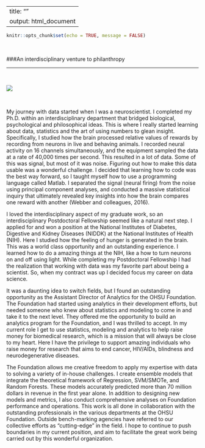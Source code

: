 

---
title: ""
output: html_document
---

```r
knitr::opts_chunk$set(echo = TRUE, message = FALSE)
```

&nbsp;
&nbsp;

###An interdisciplinary venture to philanthropy

---

&nbsp;

![](C:\\Users\\owner\\Desktop\\Website\\costapic.jpg) 

&nbsp;
&nbsp;

  My journey with data started when I was a neuroscientist. I completed my Ph.D. within an interdisciplinary department that bridged biological, psychological and philosophical ideas. This is where I really started learning about data, statistics and the art of using numbers to glean insight. Specifically, I studied how the brain processed relative values of rewards by recording from neurons in live and behaving animals. I recorded neural activity on 16 channels simultaneously, and the equipment sampled the data at a rate of 40,000 times per second. This resulted in a lot of data. Some of this was signal, but most of it was noise. Figuring out how to make this data usable was a wonderful challenge. I decided that learning how to code was the best way forward, so I taught myself how to use a programming language called Matlab. I separated the signal (neural firing) from the noise using principal component analyses, and conducted a massive statistical inquiry that ultimately revealed key insights into how the brain compares one reward with another (Webber and colleagues, 2016).

  I loved the interdisciplinary aspect of my graduate work, so an interdisciplinary Postdoctoral Fellowship seemed like a natural next step. I applied for and won a position at the National Institutes of Diabetes, Digestive and Kidney Diseases (NIDDK) at the National Institutes of Health (NIH). Here I studied how the feeling of hunger is generated in the brain. This was a world class opportunity and an outstanding experience. I learned how to do a amazing things at the NIH, like a how to turn neurons on and off using light. While completing my Postdoctoral Fellowship I had the realization that working with data was my favorite part about being a scientist. So, when my contract was up I decided focus my career on data science.

  It was a daunting idea to switch fields, but I found an outstanding opportunity as the Assistant Director of Analytics for the OHSU Foundation. The Foundation had started using analytics in their development efforts, but needed someone who knew about statistics and modeling to come in and take it to the next level. They offered me the opportunity to build an analytics program for the Foundation, and I was thrilled to accept. In my current role I get to use statistics, modeling and analytics to help raise money for biomedical research, which is a mission that will always be close to my heart. Here I have the privilege to support amazing individuals who raise money for research that aims to end cancer, HIV/AIDs, blindness and neurodegenerative diseases.

  The Foundation allows me creative freedom to apply my expertise with data to solving a variety of in-house challenges. I create ensemble models that integrate the theoretical framework of Regression, SVM/SMOTe, and Random Forests. These models accurately predicted more than 70 million dollars in revenue in the first year alone. 
  In addition to designing new models and metrics, I also conduct comprehensive analyses on Foundation performance and operations. This work is all done in collaboration with the outstanding professionals in the various departments at the OHSU Foundation. Outside bench-marking agencies have referred to our collective efforts as "cutting-edge" in the field. I hope to continue to push boundaries in my current position, and aim to facilitate the great work being carried out by this wonderful organization. 


   
 